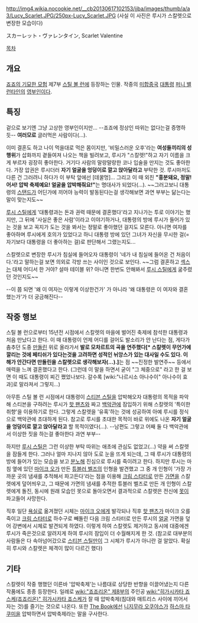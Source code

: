 http://img4.wikia.nocookie.net/__cb20130617102153/jjba/images/thumb/a/a3/Lucy_Scarlet.JPG/250px-Lucy_Scarlet.JPG
(사실 이 사진은 루시가 스칼렛으로 변장한 모습이다)

スカーレット・ヴァレンタイン, Scarlet Valentine

[[목차]]

== 개요 ==
[[죠죠의 기묘한 모험]] 제7부 [[스틸 볼 런]]에 등장하는 인물. 작중의 [[미합중국]] [[대통령]] [[퍼니 밸런타인]]의 [[영부인]]이다.

== 특징 ==
겉으로 보기엔 그냥 고상한 영부인이지만... --죠죠에 정상인 따위는 없다는걸 증명하듯-- '''여러모로''' 글러먹은 사람이다(...).

이미 결혼도 하고 나이 먹을대로 먹은 몸이지만, '비밀스러운 오후'라는 '''여성들끼리의 성행위'''가 삽화까지 곁들여져 나오는 책을 빌려보고, 루시가 "스칼렛!"하고 자기 이름을 크게 부르자 굉장히 좋아한다. 거기다 사람의 말랑말랑한 코나 입술을 만지는 것도 좋아한다. 가장 압권은 루시더러 '''자기 얼굴을 엉덩이로 깔고 앉아달라고''' 부탁한 것. 루시마저도 다른 건 그러려니 하다가 이 부탁 앞에선 [데꿀멍]... 그리고 이 때 외친 '''"흥분돼요, 정말! 어서! 압박 축제예요! 얼굴을 압박해줘요!"'''는 명대사가 되었다(...). ~~그러고보니 대통령의 [[D4C|스탠드]]가 어딘가에 끼어야 능력이 발동된다는걸 생각해보면 과연 부부는 닮는다는 말이 맞는지도~~

[[루시 스틸]]에게 '대통령과는 돈과 권력 때문에 결혼했다'라고 지나가는 투로 이야기는 했지만, 그 뒤에 '사실은 좋은 사람'이라고 이야기하거나, 대통령의 방에 루시가 들어가 있는 것을 보고 꼭지가 도는 것을 봐서는 정말로 좋아했던 걸지도 모른다. 아니면 여자를 좋아하며 루시에게 호의가 있었다고 하니 대통령 방에 있던 그녀가 자신을 무시한 걸(= 자기보다 대통령을 더 좋아하는 걸)로 판단해서 그랬는지도...

스칼렛으로 변장한 루시가 침실에 들어오자 대통령이 '네가 내 침실에 들어온 건 처음이다.'라고 말하는걸 보면 의외로 각방 쓰는 사이인 것으로 보인다. ~~그럼 결혼하고 [[섹스]]는 대체 어디서 한 거야? 설마 테이블 위? 아니면 한번도 안해봐서 [[루시 스틸]]에게 굶주렸던 것인지도~~

--이 쯤 되면 '왜 이 여자는 이렇게 이상한건가' 가 아니라 '왜 대통령은 이 여자와 결혼했는가'가 더 궁금해진다--

== 작중 행보 ==
스틸 볼 런으로부터 15년전 시점에서 스칼렛의 마을에 벌어진 축제에 참석한 대통령과 처음 만났다고 한다. 이 때 대통령이 언제 어디를 걸어도 발소리가 안 난다는 점, 게다가 춤추던 도중 [[만돌린]] 위로 올라가서 '''발로 모차르트의 곡을 연주했다[* 스칼렛이 무언가에 깔리는 것에 페티쉬가 있다는것을 고려하면 성적인 뉘앙스가 있는 대사일 수도 있다. 이해가 안간다면 만돌린을 스칼렛으로 생각해보자(...).]'''는 점 ~~진정한 발연주~~ 등에서 매력을 느껴 결혼했다고 한다. (그런데 이 말을 하면서 굳이 "그 체중으로" 라고 한 걸 보면 이 때도 대통령이 찌긴 쪘었나보다. 갈수록 [wiki:"나르시소 아나수이" 아나수이 효과]로 말라져서 그렇지...)

아무튼 스틸 볼 런 시점에서 대통령이 [[스티븐 스틸]]을 압박해오자 대통령의 목적을 파악해 스티븐을 구하려는 루시가 [[핫 팬츠]]와 짜고 [[백악관]]에 잠입하기 위해 스칼렛의 '특이한 취향'을 이용하기로 한다. 그렇게 스칼렛을 '유혹'하는 것에 성공하여 아예 루시를 정식으로 백악관에 초대하게 된다. 참고로 루시를 초대한 목적이 바로 위에도 나온 '''자기 얼굴을 엉덩이로 깔고 앉아달라고''' 할 목적이였다(...). --남편도 그렇고 어째 둘 다 백악관에서 이상한 짓을 하는걸 좋아한다 과연 부부--

하지만 [[루시 스틸]]은 그런 이상한 부탁 따위는 애초에 관심도 없었고(...) 약을 써 스칼렛을 잠들게 한다. 그러나 얼마 지나지 않아 도로 눈을 뜨게 되는데, 그 때 루시가 대통령의 방에 들어가 있는 모습을 보고 [[분노]]해 진심으로 루시를 죽이려고 한다. 하지만 루시는 마침 옆에 있던 [[마이크 오]]가 만든 [[튜블러 벨즈]]의 인형을 발견했고 그 중 개 인형이 '가장 가까운 곳의 냄새를 추적해서 파고든다'라는 점을 이용해 [[크림 스타터]]로 만든 [[가면]]을 스칼렛에게 덮어씌우고, 그 때문에 가면의 냄새를 추적한 튜블러 벨즈로 만든 개 인형이 스칼렛에게 돌진, 동시에 원래 모습인 못으로 돌아오면서 결과적으로 스칼렛은 전신에 [[못]]이 파고들어 사망한다.

직후 일단 [[욕실]]로 옮겨졌던 시체는 [[마이크 오]]에게 발각되나 직후 [[핫 팬츠]]가 마이크 오를 죽이고 [[크림 스타터]]로 하수구로 빼돌린 다음 크림 스타터로 만든 루시의 [[얼굴]] 가면을 덮어 강변에서 시체로 발견되게 하였다. 이렇게 하여 스칼렛도 제거하고 동시에 대중에겐 루시가 죽은것으로 알려지게 하여 루시의 잠입이 더 수월해지게 한 것. (참고로 대부분의 사람들은 다 속아넘어갔으로 [[스티븐 스틸]]만이 그 시체가 루시가 아니란 걸 알았다. 확실히 루시와 스칼렛은 체격이 많이 다르긴 했다)

== 기타 ==
스칼렛이 작중 행했던 이른바 '압박축제'는 나름대로 상당한 반향을 이끌어냈는지 다른 작품에도 종종 등장한다. 일례로 [[wiki:"죠죠리온" 제8부]]의 주인공 [[wiki:"히가시카타 죠스케(죠죠리온)" 히가시카타 죠스케]]가 잘 때 압박축제(침대와 매트리스 사이에 끼어서 자는 것)를 즐기는 것으로 나온다. 또한 [[The Book]]에선 [[니지무라 오쿠야스]]가 [[하스마 타쿠미]]을 압박하면서 압박축제라는 말을 구사한다.
